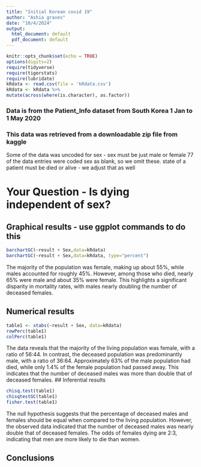 ```yaml
---
title: "Initial Korean covid 19"
author: "Ashia graves"
date: "10/4/2024"
output:
  html_document: default
  pdf_document: default
---
```


```r
knitr::opts_chunk$set(echo = TRUE)
options(digits=2)
require(tidyverse)
require(tigerstats)
require(lubridate)
kRdata <- read.csv(file = 'kRdata.csv')
kRdata <- kRdata %>%
mutate(across(where(is.character), as.factor))

```
### Data is from the Patient_Info dataset from South Korea 1 Jan to 1 May 2020
### This data was retrieved from a downloadable zip file from kaggle

Some of the data was uncoded for sex - sex must be just male or female
77 of the data entries were coded sex  as blank, so we omit these.
state of a patient must be died or alive - we adjust that as well   
  
# Your Question - Is dying independent of sex?






## Graphical results - use ggplot commands to do this  



  




```r
barchartGC(~result + Sex,data=kRdata)
barchartGC(~result + Sex,data=kRdata, type="percent")

```

The majority of the population was female, making up about 55%, while males accounted for roughly 45%. However, among those who died, nearly 65% were male and about 35% were female. This highlights a significant disparity in mortality rates, with males nearly doubling the number of deceased females.




  
## Numerical results

```r
table1 <- xtabs(~result + Sex, data=kRdata)
rowPerc(table1)
colPerc(table1)
```

The data reveals that the majority of the living population was female, with a ratio of 56:44. In contrast, the deceased population was predominantly male, with a ratio of 36:64. Approximately 63% of the male population had died, while only 1.4% of the female population had passed away. This indicates that the number of deceased males was more than double that of deceased females.
## Inferential results 
```r
chisq.test(table1)
chisqtestGC(table1)
fisher.test(table1)
```
The null hypothesis suggests that the percentage of deceased males and females should be equal when compared to the living population. However, the observed data indicated that the number of deceased males was nearly double that of deceased females. The odds of females dying are 2:3, indicating that men are more likely to die than women.


## Conclusions

